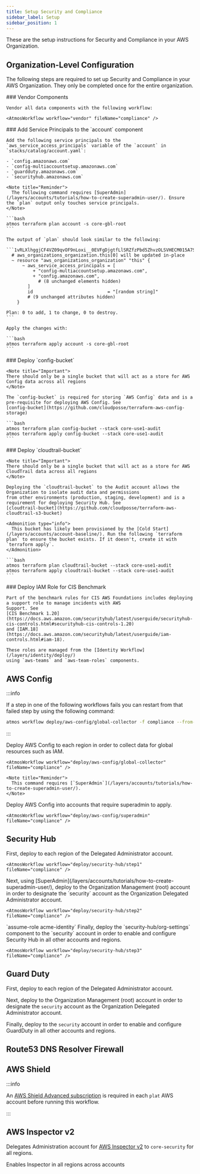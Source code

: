 ```yaml
---
title: Setup Security and Compliance
sidebar_label: Setup
sidebar_position: 1
---
```


<Intro>
These are the setup instructions for Security and Compliance in your AWS Organization.
</Intro>

## Organization-Level Configuration

The following steps are required to set up Security and Compliance in your AWS Organization. They only be completed once for the entire organization.

<Steps>
  <Step>
    ### <StepNumber/> Vendor Components

    Vendor all data components with the following workflow:

    <AtmosWorkflow workflow="vendor" fileName="compliance" />
  </Step>

  <Step>
    ### <StepNumber/> Add Service Principals to the `account` component

    Add the following service principals to the `aws_service_access_principals` variable of the `account` in
    `stacks/catalog/account.yaml`:

    - `config.amazonaws.com`
    - `config-multiaccountsetup.amazonaws.com`
    - `guardduty.amazonaws.com`
    - `securityhub.amazonaws.com`

    <Note title="Reminder">
      The following command requires [SuperAdmin](/layers/accounts/tutorials/how-to-create-superadmin-user/). Ensure the `plan` output only touches service principals.
    </Note>

    ```bash
    atmos terraform plan account -s core-gbl-root
    ```

    The output of `plan` should look similar to the following:

    ```1vRLXlhggjCF4VZ09qvOF9nLoxi__0EVFgDjgtfLlSRZfzPbd5ZhvzOLSVHECM015A7SCNPJoCeXPb3X
      # aws_organizations_organization.this[0] will be updated in-place
      ~ resource "aws_organizations_organization" "this" {
          ~ aws_service_access_principals = [
              + "config-multiaccountsetup.amazonaws.com",
              + "config.amazonaws.com",
                # (8 unchanged elements hidden)
            ]
            id                            = "[random string]"
            # (9 unchanged attributes hidden)
        }

    Plan: 0 to add, 1 to change, 0 to destroy.
    ```

    Apply the changes with:

    ```bash
    atmos terraform apply account -s core-gbl-root
    ```

  </Step>

  <Step>
    ### <StepNumber/> Deploy `config-bucket`

    <Note title="Important">
    There should only be a single bucket that will act as a store for AWS Config data across all regions
    </Note>

    The `config-bucket` is required for storing `AWS Config` data and is a pre-requisite for deploying AWS Config. See
    [config-bucket](https://github.com/cloudposse/terraform-aws-config-storage)

    ```bash
    atmos terraform plan config-bucket --stack core-use1-audit
    atmos terraform apply config-bucket --stack core-use1-audit
    ```
  </Step>

  <Step>
    ### <StepNumber/> Deploy `cloudtrail-bucket`

    <Note title="Important">
    There should only be a single bucket that will act as a store for AWS CloudTrail data across all regions
    </Note>

    Deploying the `cloudtrail-bucket` to the Audit account allows the Organization to isolate audit data and permissions
    from other environments (production, staging, development) and is a requirement for deploying Security Hub. See
    [cloudtrail-bucket](https://github.com/cloudposse/terraform-aws-cloudtrail-s3-bucket)

    <Admonition type="info">
      This bucket has likely been provisioned by the [Cold Start](/layers/accounts/account-baseline/). Run the following `terraform plan` to ensure the bucket exists. If it doesn't, create it with `terraform apply`.
    </Admonition>

    ```bash
    atmos terraform plan cloudtrail-bucket --stack core-use1-audit
    atmos terraform apply cloudtrail-bucket --stack core-use1-audit
    ```
  </Step>

  <Step>
    ### <StepNumber/> Deploy IAM Role for CIS Benchmark

    Part of the benchmark rules for CIS AWS Foundations includes deploying a support role to manage incidents with AWS
    Support. See
    [CIS Benchmark 1.20](https://docs.aws.amazon.com/securityhub/latest/userguide/securityhub-cis-controls.html#securityhub-cis-controls-1.20)
    and [IAM.18](https://docs.aws.amazon.com/securityhub/latest/userguide/iam-controls.html#iam-18).

    These roles are managed from the [Identity Workflow](/layers/identity/deploy/)
    using `aws-teams` and `aws-team-roles` components.
  </Step>
</Steps>


## AWS Config

:::info

If a step in one of the following workflows fails you can restart from that failed step by using the following command:

```bash
atmos workflow deploy/aws-config/global-collector -f compliance --from-step step4
```

:::

<Steps>
  <Step>
    Deploy AWS Config to each region in order to collect data for global resources such as IAM.

    <AtmosWorkflow workflow="deploy/aws-config/global-collector" fileName="compliance" />

    <Note title="Reminder">
      This command requires [`SuperAdmin`](/layers/accounts/tutorials/how-to-create-superadmin-user/).
    </Note>
  </Step>

  <Step>
    Deploy AWS Config into accounts that require superadmin to apply.

    <AtmosWorkflow workflow="deploy/aws-config/superadmin" fileName="compliance" />
  </Step>
</Steps>

## Security Hub

<Steps>
  <Step>
    First, deploy to each region of the Delegated Administrator account.

    <AtmosWorkflow workflow="deploy/security-hub/step1" fileName="compliance" />
  </Step>

  <Step>
    Next, using
    [SuperAdmin](/layers/accounts/tutorials/how-to-create-superadmin-user/),
    deploy to the Organization Management (root) account in order to designate the `security` account as the Organization
    Delegated Administrator account.

    <AtmosWorkflow workflow="deploy/security-hub/step2" fileName="compliance" />
  </Step>

  <Step>
    `assume-role acme-identity`
  </Step>

  <Step>
    Finally, deploy the `security-hub/org-settings` component to the `security` account in order to enable and configure
    Security Hub in all other accounts and regions.

    <AtmosWorkflow workflow="deploy/security-hub/step3" fileName="compliance" />
  </Step>
</Steps>

## Guard Duty

First, deploy to each region of the Delegated Administrator account.

<AtmosWorkflow workflow="deploy/guardduty/step1" fileName="compliance" />

Next, deploy to the Organization Management (root) account in order to designate the `security` account as the
Organization Delegated Administrator account.

<AtmosWorkflow workflow="deploy/guardduty/step2" fileName="compliance" />

Finally, deploy to the `security` account in order to enable and configure GuardDuty in all other accounts and regions.

<AtmosWorkflow workflow="deploy/guardduty/step3" fileName="compliance" />

## Route53 DNS Resolver Firewall

<AtmosWorkflow workflow="deploy/route53-resolver-dns-firewall-buckets" fileName="compliance" />
<AtmosWorkflow workflow="deploy/route53-resolver-dns-firewall" fileName="compliance" />

## AWS Shield

:::info

An [AWS Shield Advanced subscription](https://docs.aws.amazon.com/waf/latest/developerguide/enable-ddos-prem.html) is
required in each `plat` AWS account before running this workflow.

:::

<AtmosWorkflow workflow="deploy/aws-shield" fileName="compliance" />

## AWS Inspector v2

Delegates Administration account for [AWS Inspector v2](https://docs.aws.amazon.com/inspector/latest/user/what-is-inspector.html) to `core-security` for all regions.

<AtmosWorkflow workflow="deploy/aws-inspector2/step1" fileName="compliance" />

Enables Inspector in all regions across accounts

<AtmosWorkflow workflow="deploy/aws-inspector2/step2" fileName="compliance" />
